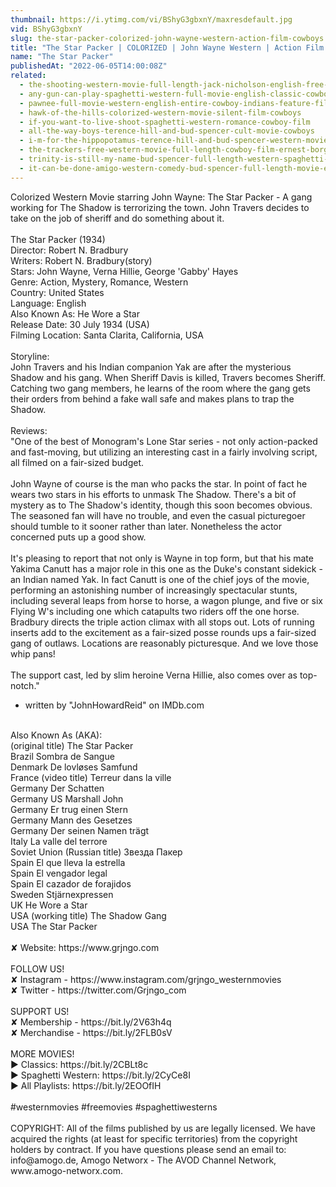 ```yaml
---
thumbnail: https://i.ytimg.com/vi/BShyG3gbxnY/maxresdefault.jpg
vid: BShyG3gbxnY
slug: the-star-packer-colorized-john-wayne-western-action-film-cowboys
title: "The Star Packer | COLORIZED | John Wayne Western | Action Film | Cowboys"
name: "The Star Packer"
publishedAt: "2022-06-05T14:00:08Z"
related:
  - the-shooting-western-movie-full-length-jack-nicholson-english-free-full-westerns
  - any-gun-can-play-spaghetti-western-full-movie-english-classic-cowboy-film-free-full-westerns
  - pawnee-full-movie-western-english-entire-cowboy-indians-feature-film-free-full-westerns
  - hawk-of-the-hills-colorized-western-movie-silent-film-cowboys
  - if-you-want-to-live-shoot-spaghetti-western-romance-cowboy-film
  - all-the-way-boys-terence-hill-and-bud-spencer-cult-movie-cowboys
  - i-m-for-the-hippopotamus-terence-hill-and-bud-spencer-western-movie
  - the-trackers-free-western-movie-full-length-cowboy-film-ernest-borgnine-free-movies
  - trinity-is-still-my-name-bud-spencer-full-length-western-spaghetti-western-full-movie
  - it-can-be-done-amigo-western-comedy-bud-spencer-full-length-movie-english-free-full-movies
---
```


Colorized Western Movie starring John Wayne: The Star Packer - A gang working for The Shadow is terrorizing the town. John Travers decides to take on the job of sheriff and do something about it.<br />
<br />
The Star Packer (1934)<br />
Director: Robert N. Bradbury<br />
Writers: Robert N. Bradbury(story)<br />
Stars: John Wayne, Verna Hillie, George 'Gabby' Hayes<br />
Genre: Action, Mystery, Romance, Western<br />
Country: United States<br />
Language: English<br />
Also Known As: He Wore a Star<br />
Release Date: 30 July 1934 (USA)<br />
Filming Location: Santa Clarita, California, USA<br />
<br />
Storyline:<br />
John Travers and his Indian companion Yak are after the mysterious Shadow and his gang. When Sheriff Davis is killed, Travers becomes Sheriff. Catching two gang members, he learns of the room where the gang gets their orders from behind a fake wall safe and makes plans to trap the Shadow.<br />
<br />
Reviews:<br />
"One of the best of Monogram's Lone Star series - not only action-packed and fast-moving, but utilizing an interesting cast in a fairly involving script, all filmed on a fair-sized budget.<br />
<br />
John Wayne of course is the man who packs the star. In point of fact he wears two stars in his efforts to unmask The Shadow. There's a bit of mystery as to The Shadow's identity, though this soon becomes obvious. The seasoned fan will have no trouble, and even the casual picturegoer should tumble to it sooner rather than later. Nonetheless the actor concerned puts up a good show.<br />
<br />
It's pleasing to report that not only is Wayne in top form, but that his mate Yakima Canutt has a major role in this one as the Duke's constant sidekick - an Indian named Yak. In fact Canutt is one of the chief joys of the movie, performing an astonishing number of increasingly spectacular stunts, including several leaps from horse to horse, a wagon plunge, and five or six Flying W's including one which catapults two riders off the one horse. Bradbury directs the triple action climax with all stops out. Lots of running inserts add to the excitement as a fair-sized posse rounds ups a fair-sized gang of outlaws. Locations are reasonably picturesque. And we love those whip pans!<br />
<br />
The support cast, led by slim heroine Verna Hillie, also comes over as top-notch."<br />
- written by "JohnHowardReid" on IMDb.com<br />
<br />
Also Known As (AKA):<br />
(original title) The Star Packer<br />
Brazil Sombra de Sangue<br />
Denmark De lovløses Samfund<br />
France (video title) Terreur dans la ville<br />
Germany Der Schatten<br />
Germany US Marshall John<br />
Germany Er trug einen Stern<br />
Germany Mann des Gesetzes<br />
Germany Der seinen Namen trägt<br />
Italy La valle del terrore<br />
Soviet Union (Russian title) Звезда Пакер<br />
Spain El que lleva la estrella<br />
Spain El vengador legal<br />
Spain El cazador de forajidos<br />
Sweden Stjärnexpressen<br />
UK He Wore a Star<br />
USA (working title) The Shadow Gang<br />
USA The Star Packer<br />
<br />
✘ Website: https://www.grjngo.com<br />
<br />
FOLLOW US!<br />
✘ Instagram - https://www.instagram.com/grjngo_westernmovies<br />
✘ Twitter - https://twitter.com/Grjngo_com<br />
<br />
SUPPORT US!<br />
✘ Membership - https://bit.ly/2V63h4q<br />
✘ Merchandise - https://bit.ly/2FLB0sV<br />
<br />
MORE MOVIES! <br />
► Classics: https://bit.ly/2CBLt8c <br />
► Spaghetti Western: https://bit.ly/2CyCe8I <br />
► All Playlists: https://bit.ly/2EOOfIH <br />
<br />
#westernmovies #freemovies #spaghettiwesterns<br />
<br />
COPYRIGHT: All of the films published by us are legally licensed. We have acquired the rights (at least for specific territories) from the copyright holders by contract. If you have questions please send an email to: info@amogo.de, Amogo Networx - The AVOD Channel Network, www.amogo-networx.com.